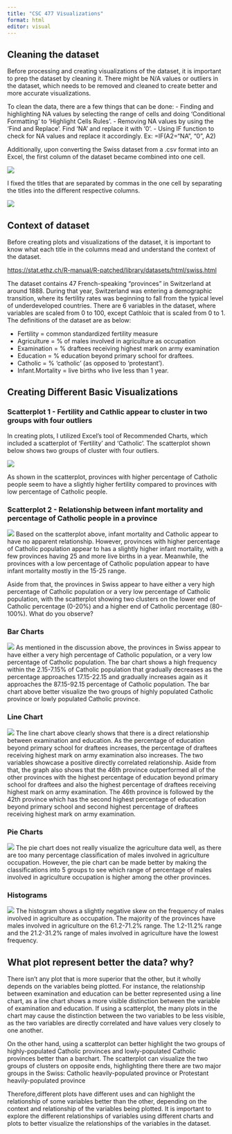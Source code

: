 ```yaml
---
title: "CSC 477 Visualizations"
format: html
editor: visual
---
```


## Cleaning the dataset

Before processing and creating visualizations of the dataset, it is important to prep the dataset by cleaning it. There might be N/A values or outliers in the dataset, which needs to be removed and cleaned to create better and more accurate visualizations.

To clean the data, there are a few things that can be done: - Finding and highlighting NA values by selecting the range of cells and doing 'Conditional Formatting' to 'Highlight Cells Rules'. - Removing NA values by using the 'Find and Replace'. Find 'NA' and replace it with '0'. - Using IF function to check for NA values and replace it accordingly. Ex: =IF(A2="NA", "0", A2)

Additionally, upon converting the Swiss dataset from a .csv format into an Excel, the first column of the dataset became combined into one cell.

![](./Swiss_cleaning.png)

I fixed the titles that are separated by commas in the one cell by separating the titles into the different respective columns.

![](./Swiss_cleaning2.png)

## Context of dataset

Before creating plots and visualizations of the dataset, it is important to know what each title in the columns mead and understand the context of the dataset.

<https://stat.ethz.ch/R-manual/R-patched/library/datasets/html/swiss.html>

The dataset contains 47 French-speaking "provinces" in Switzerland at around 1888. During that year, Switzerland was entering a demographic transition, where its fertility rates was beginning to fall from the typical level of underdeveloped countries. There are 6 variables in the dataset, where variables are scaled from 0 to 100, except Cathloic that is scaled from 0 to 1. The definitions of the dataset are as below:

-   Fertility = common standardized fertility measure
-   Agriculture = % of males involved in agriculture as occupation
-   Examination = % draftees receiving highest mark on army examination
-   Education = % education beyond primary school for draftees.
-   Catholic = % ‘catholic’ (as opposed to ‘protestant’).
-   Infant.Mortality = live births who live less than 1 year.

## Creating Different Basic Visualizations

### Scatterplot 1 - Fertility and Cathlic appear to cluster in two groups with four outliers

In creating plots, I utilized Excel's tool of Recommended Charts, which included a scatterplot of 'Fertility' and 'Catholic'. The scatterplot shown below shows two groups of cluster with four outliers.

![](./Swiss_scatterplot.png)

As shown in the scatterplot, provinces with higher percentage of Catholic people seem to have a slightly higher fertility compared to provinces with low percentage of Catholic people.

### Scatterplot 2 - Relationship between infant mortality and percentage of Catholic people in a province

![](./Swiss_scatterplot2.png) Based on the scatterplot above, infant mortality and Catholic appear to have no apparent relationship. However, provinces with higher percentage of Catholic population appear to has a slightly higher infant mortality, with a few provinces having 25 and more live births in a year. Meanwhile, the provinces with a low percentage of Catholic population appear to have infant mortality mostly in the 15-25 range.

Aside from that, the provinces in Swiss appear to have either a very high percentage of Catholic population or a very low percentage of Catholic population, with the scatterplot showing two clusters on the lower end of Catholic percentage (0-20%) and a higher end of Catholic percentage (80-100%). What do you observe?

### Bar Charts

![](./Swiss_barchart.png) As mentioned in the discussion above, the provinces in Swiss appear to have either a very high percentage of Catholic population, or a very low percentage of Catholic population. The bar chart shows a high frequency within the 2.15-7.15% of Catholic population that gradually decreases as the percentage approaches 17.15-22.15 and gradually increases again as it approaches the 87.15-92.15 percentage of Catholic population. The bar chart above better visualize the two groups of highly populated Catholic province or lowly populated Catholic province.

### Line Chart

![](./Swiss_linechart.png) The line chart above clearly shows that there is a direct relationship between examination and education. As the percentage of education beyond primary school for draftees increases, the percentage of draftees receiving highest mark on army examination also increases. The two variables showcase a positive directly correlated relationship. Aside from that, the graph also shows that the 46th province outperformed all of the other provinces with the highest percentage of education beyond primary school for draftees and also the highest percentage of draftees receiving highest mark on army examination. The 46th province is followed by the 42th province which has the second highest percentage of education beyond primary school and second highest percentage of draftees receiving highest mark on army examination.

### Pie Charts

![](./Swiss_piechart.png) The pie chart does not really visualize the agriculture data well, as there are too many percentage classification of males involved in agriculture occupation. However, the pie chart can be made better by making the classifications into 5 groups to see which range of percentage of males involved in agriculture occupation is higher among the other provinces.

### Histograms

![](./Swiss_histogram.png) The histogram shows a slightly negative skew on the frequency of males involved in agriculture as occupation. The majority of the provinces have males involved in agriculture on the 61.2-71.2% range. The 1.2-11.2% range and the 21.2-31.2% range of males involved in agriculture have the lowest frequency.

## What plot represent better the data? why?

There isn't any plot that is more superior that the other, but it wholly depends on the variables being plotted. For instance, the relationship between examination and education can be better represented using a line chart, as a line chart shows a more visible distinction between the variable of examination and education. If using a scatterplot, the many plots in the chart may cause the distinction between the two variables to be less visible, as the two variables are directly correlated and have values very closely to one another.

On the other hand, using a scatterplot can better highlight the two groups of highly-populated Catholic provinces and lowly-populated Catholic provinces better than a barchart. The scatterplot can visualize the two groups of clusters on opposite ends, highlighting there there are two major groups in the Swiss: Catholic heavily-populated province or Protestant heavily-populated province

Therefore,different plots have different uses and can highlight the relationship of some variables better than the other, depending on the context and relationship of the variables being plotted. It is important to explore the different relationships of variables using different charts and plots to better visualize the relationships of the variables in the dataset.
